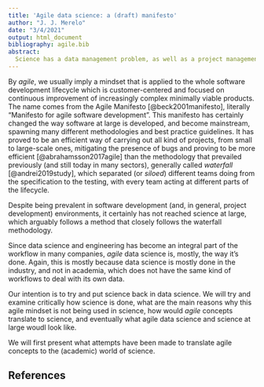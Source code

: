 ```yaml
---
title: 'Agile data science: a (draft) manifesto'
author: "J. J. Merelo"
date: "3/4/2021"
output: html_document
bibliography: agile.bib
abstract:
  Science has a data management problem, as well as a project management problem. While industry data science teams have embraced the *agile* mindset, and adopted or created all kind of tools to create reproducible workflows, academia-based science is still (mostly) mired in a mindset that's focused on a single final product (a paper), without focusing on incremental improvement and, over all, reproducibility. In this report we argue towards the adoption of the agile mindset and agile data science tool in academia, to make a more responsible, and over all, reproducible science.
---
```


By *agile*, we usually imply a mindset that is applied to the whole software development lifecycle which is customer-centered and focused on continuous improvement of increasingly complex minimally viable products. The name comes from the Agile Manifesto [@beck2001manifesto], literally "Manifesto for agile software development". This manifesto has certainly changed the way software at large is developed, and become mainstream, spawning many different methodologies and best practice guidelines. It has proved to be an efficient way of carrying out all kind of projects, from small to large-scale ones, mitigating the presence of bugs and proving to be more efficient [@abrahamsson2017agile] than the methodology that prevailed previously (and still today in many sectors), generally called *waterfall* [@andrei2019study], which separated (or *siloed*) different teams doing from the specification to the testing, with every team acting at different parts of the lifecycle.

Despite being prevalent in software development (and, in general, project development) environments, it certainly has not reached science at large, which arguably follows a method that closely follows the waterfall methodology.

Since data science and engineering has become an integral part of the workflow in many companies, *agile* data science is, mostly, the way it's done. Again, this is mostly because data science is mostly done in the industry, and not in academia, which does not have the same kind of workflows to deal with its own data.

Our intention is to try and put science back in data science. We will try and examine critically how science is done, what are the main reasons why this agile mindset is not being used in science, how would *agile* concepts translate to science, and eventually what agile data science and science at large woudl look like.

We will first present what attempts have been made to translate agile concepts to the (academic) world of science.


## References